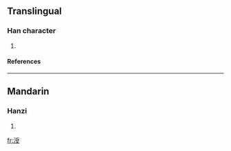 ==Translingual==
===Han character===
{{Han char|rn=85|rad=水|as=08|sn=11|four=|canj=水月月水 (EBBE)}}
# {{defn|Han|sort=水08}}
====References====
{{Han ref|kx=0627.350|dkj=17579|dj=1029.220|hdz=31655.010|uh=6DAD|ud=28077}}

----
==Mandarin==
===Hanzi===
{{cmn-hanzi|pin=[[shòu]] (shou4)|wg=shou<sup>4</sup>}}
# {{defn|Mandarin}}

[[fr:涭]]